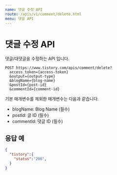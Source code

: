 ```yaml
---
name: 댓글 수정 API
route: /apis/v1/comment/delete.html
menu: 댓글 API
---
```


# 댓글 수정 API

댓글/대댓글을 수정하는 API 입니다.

```
POST https://www.tistory.com/apis/comment/delete?
  access_token={access-token}
  &output={output-type}
  &blogName={blog-name}
  &postId={post-id}
  &commentId={comment-id}
```

기본 매개변수를 제외한 매개변수는 다음과 같습니다.

- blogName: Blog Name (필수)
- postId: 글 ID (필수)
- commentId: 댓글 ID (필수)

## 응답 예
```json
{
  "tistory":{
    "status":"200",
  }
}
```
